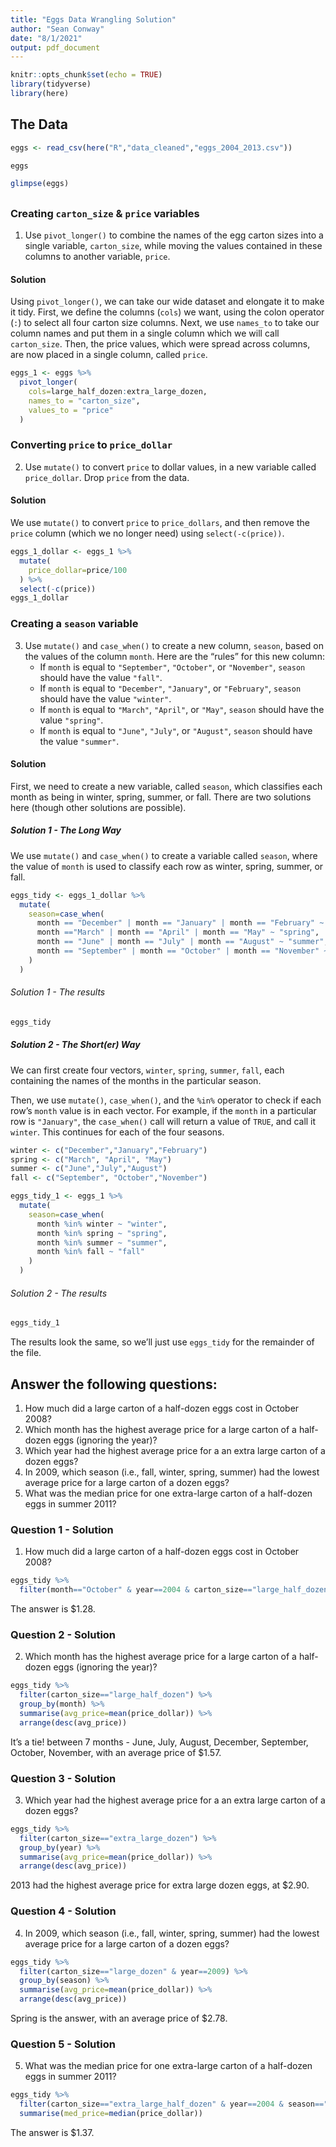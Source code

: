 ```yaml
---
title: "Eggs Data Wrangling Solution"
author: "Sean Conway"
date: "8/1/2021"
output: pdf_document
---
```


```r
knitr::opts_chunk$set(echo = TRUE)
library(tidyverse)
library(here)
```

## The Data
```r
eggs <- read_csv(here("R","data_cleaned","eggs_2004_2013.csv"))
```

```r
eggs
```
  
```r
glimpse(eggs)
```

## \textcolor{red}{DATA WRANGLING - SOLUTION}
    
### Creating `carton_size` & `price` variables 

1. Use `pivot_longer()` to combine the names of the egg carton sizes into a single variable, `carton_size`, while moving the values contained in these columns to another variable, `price`. 
  
#### Solution   
  
Using `pivot_longer()`, we can take our wide dataset and elongate it to make it tidy. First, we define the columns (`cols`) we want, using the colon operator (`:`) to select all four carton size columns. Next, we use `names_to` to take our column names and put them in a single column which we will call `carton_size`. Then, the price values, which were spread across columns, are now placed in a single column, called `price`.
 
```r
eggs_1 <- eggs %>%
  pivot_longer( 
    cols=large_half_dozen:extra_large_dozen, 
    names_to = "carton_size", 
    values_to = "price" 
  )
```

### Converting `price` to `price_dollar`
  
2. Use `mutate()` to convert `price` to dollar values, in a new variable called `price_dollar`. Drop `price` from the data.
  
#### Solution  
We use `mutate()` to convert `price` to `price_dollars`, and then remove the `price` column (which we no longer need) using `select(-c(price))`.
 
```r
eggs_1_dollar <- eggs_1 %>% 
  mutate(
    price_dollar=price/100
  ) %>%
  select(-c(price))
eggs_1_dollar
```

### Creating a `season` variable  
  
3. Use `mutate()` and `case_when()` to create a new column, `season`, based on the values of the column `month`. Here are the "rules" for this new column:
    - If `month` is equal to `"September"`, `"October"`, or `"November"`, `season` should have the value `"fall"`.
    - If `month` is equal to `"December"`, `"January"`, or `"February"`, `season` should have the value `"winter"`.
    - If `month` is equal to `"March"`, `"April"`, or `"May"`, `season` should have the value `"spring"`.
    - If `month` is equal to `"June"`, `"July"`, or `"August"`, `season` should have the value `"summer"`.
  
#### Solution
  
  
First, we need to create a new variable, called `season`, which classifies each month as being in winter, spring, summer, or fall. There are two solutions here (though other solutions are possible).
  
##### Solution 1 - The Long Way  
  
We use `mutate()` and `case_when()` to create a variable called `season`, where the value of `month` is used to classify each row as winter, spring, summer, or fall.
```r
eggs_tidy <- eggs_1_dollar %>%
  mutate( 
    season=case_when( 
      month == "December" | month == "January" | month == "February" ~ "winter",
      month =="March" | month == "April" | month == "May" ~ "spring",
      month == "June" | month == "July" | month == "August" ~ "summer",
      month == "September" | month == "October" | month == "November" ~ "fall"
    )
  )
```
  
###### Solution 1 - The results  
  
```r
eggs_tidy
```

##### Solution 2 - The Short(er) Way  
  
We can first create four vectors, `winter`, `spring`, `summer`, `fall`, each containing the names of the months in the particular season. 

Then, we use `mutate()`, `case_when()`, and the `%in%` operator to check if each row's `month` value is in each vector. For example, if the `month` in a particular row is `"January"`, the `case_when()` call will return a value of `TRUE`, and call it `winter`. This continues for each of the four seasons. 

```r
winter <- c("December","January","February")
spring <- c("March", "April", "May")
summer <- c("June","July","August")
fall <- c("September", "October","November")

eggs_tidy_1 <- eggs_1 %>%
  mutate(
    season=case_when(
      month %in% winter ~ "winter", 
      month %in% spring ~ "spring",
      month %in% summer ~ "summer",
      month %in% fall ~ "fall"
    )
  )
```

###### Solution 2 - The results  
  
  
```r
eggs_tidy_1
```
  
The results look the same, so we'll just use `eggs_tidy` for the remainder of the file.
 
## \textcolor{red}{DATA QUESTIONS - SOLUTION}
  
## Answer the following questions: 
  
1. How much did a large carton of a half-dozen eggs cost in October 2008?
2. Which month has the highest average price for a large carton of a half-dozen eggs (ignoring the year)?
3. Which year had the highest average price for a an extra large carton of a dozen eggs?
4. In 2009, which season (i.e., fall, winter, spring, summer) had the lowest average price for a large carton of a dozen eggs?
5. What was the median price for one extra-large carton of a half-dozen eggs in summer 2011?
  
### Question 1 - Solution
  
1. How much did a large carton of a half-dozen eggs cost in October 2008?
```r
eggs_tidy %>%
  filter(month=="October" & year==2004 & carton_size=="large_half_dozen") 
```
The answer is $1.28.  
  
### Question 2 - Solution
  
2. Which month has the highest average price for a large carton of a half-dozen eggs (ignoring the year)?

```r
eggs_tidy %>%
  filter(carton_size=="large_half_dozen") %>%
  group_by(month) %>%
  summarise(avg_price=mean(price_dollar)) %>%
  arrange(desc(avg_price))
```

It's a tie! between 7 months - June, July, August, December, September, October, November, with an average price of $1.57.
  
### Question 3 - Solution
  
3. Which year had the highest average price for a an extra large carton of a dozen eggs?

```r
eggs_tidy %>% 
  filter(carton_size=="extra_large_dozen") %>%
  group_by(year) %>%
  summarise(avg_price=mean(price_dollar)) %>%
  arrange(desc(avg_price))
```
2013 had the highest average price for extra large dozen eggs, at $2.90.

### Question 4 - Solution
  
4. In 2009, which season (i.e., fall, winter, spring, summer) had the lowest average price for a large carton of a dozen eggs?

```r
eggs_tidy %>%
  filter(carton_size=="large_dozen" & year==2009) %>%
  group_by(season) %>%
  summarise(avg_price=mean(price_dollar)) %>%
  arrange(desc(avg_price))
```
Spring is the answer, with an average price of $2.78.

### Question 5 - Solution
  
5. What was the median price for one extra-large carton of a half-dozen eggs in summer 2011?
  
```r
eggs_tidy %>%
  filter(carton_size=="extra_large_half_dozen" & year==2004 & season=="summer") %>%
  summarise(med_price=median(price_dollar))
```
The answer is $1.37. 
